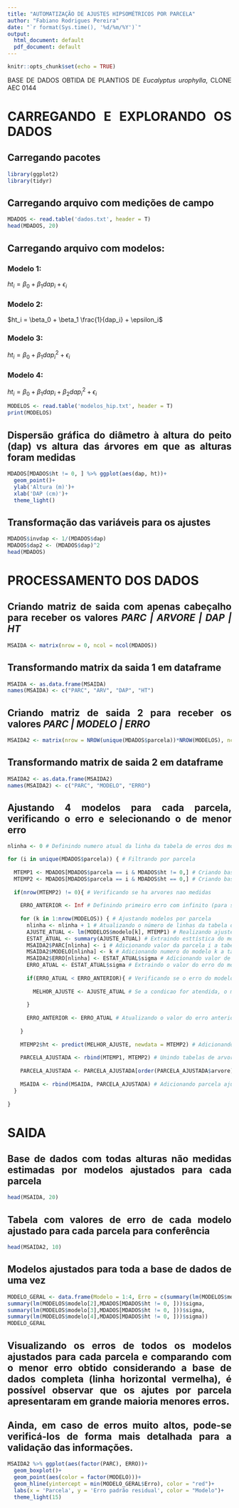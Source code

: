 ```yaml
---
title: "AUTOMATIZAÇÃO DE AJUSTES HIPSOMÉTRICOS POR PARCELA"
author: "Fabiano Rodrigues Pereira"
date: "`r format(Sys.time(), '%d/%m/%Y')`"
output:
  html_document: default
  pdf_document: default
---
```


```r
knitr::opts_chunk$set(echo = TRUE)
```

```{=html}
<style>
body {
text-align: justify}
</style>
```

BASE DE DADOS OBTIDA DE PLANTIOS DE *Eucalyptus urophylla*, CLONE AEC 0144


# CARREGANDO E EXPLORANDO OS DADOS

## Carregando pacotes

```r
library(ggplot2)
library(tidyr)
```

## Carregando arquivo com medições de campo

```r
MDADOS <- read.table('dados.txt', header = T)
head(MDADOS, 20)
```

## Carregando arquivo com modelos:

### Modelo 1:

$ht_i = \beta_0 + \beta_1 dap_i + \epsilon_i$

### Modelo 2:

$ht_i = \beta_0 + \beta_1 \frac{1}{dap_i} + \epsilon_i$

### Modelo 3:

$ht_i = \beta_0 + \beta_1 dap_i^2 + \epsilon_i$

### Modelo 4:

$ht_i = \beta_0 + \beta_1 dap_i + \beta_2 dap_i^2 + \epsilon_i$

```r
MODELOS <- read.table('modelos_hip.txt', header = T)
print(MODELOS)
```

## Dispersão gráfica do diâmetro à altura do peito (dap) vs altura das árvores em que as alturas foram medidas

```r
MDADOS[MDADOS$ht != 0, ] %>% ggplot(aes(dap, ht))+
  geom_point()+
  ylab('Altura (m)')+
  xlab('DAP (cm)')+
  theme_light()
```

## Transformação das variáveis para os ajustes

```r

MDADOS$invdap <- 1/(MDADOS$dap)
MDADOS$dap2 <- (MDADOS$dap)^2
head(MDADOS)

```

# PROCESSAMENTO DOS DADOS

## Criando matriz de saida com apenas cabeçalho para receber os valores *PARC \| ARVORE \| DAP \| HT*

```r
MSAIDA <- matrix(nrow = 0, ncol = ncol(MDADOS))
```

## Transformando matrix da saida 1 em dataframe

```r
MSAIDA <- as.data.frame(MSAIDA) 
names(MSAIDA) <- c("PARC", "ARV", "DAP", "HT")

```

## Criando matriz de saida 2 para receber os valores *PARC \| MODELO \| ERRO*

```r
MSAIDA2 <- matrix(nrow = NROW(unique(MDADOS$parcela))*NROW(MODELOS), ncol = 3, 0)
```

## Transformando matrix de saida 2 em dataframe

```r
MSAIDA2 <- as.data.frame(MSAIDA2) 
names(MSAIDA2) <- c("PARC", "MODELO", "ERRO")
```

## Ajustando 4 modelos para cada parcela, verificando o erro e selecionando o de menor erro

```r

nlinha <- 0 # Definindo numero atual da linha da tabela de erros dos modelos

for (i in unique(MDADOS$parcela)) { # Filtrando por parcela
  
  MTEMP1 <- MDADOS[MDADOS$parcela == i & MDADOS$ht != 0,] # Criando base com arvores medidas
  MTEMP2 <- MDADOS[MDADOS$parcela == i & MDADOS$ht == 0,] # Criando base com arvores nao medidas
  
  if(nrow(MTEMP2) != 0){ # Verificando se ha arvores nao medidas
    
    ERRO_ANTERIOR <- Inf # Definindo primeiro erro com infinito (para sempre considerar o primeiro modelo) para iniciar comparações de modelo por parcela
    
    for (k in 1:nrow(MODELOS)) { # Ajustando modelos por parcela
      nlinha <- nlinha + 1 # Atualizando o número de linhas da tabela de erros
      AJUSTE_ATUAL <- lm(MODELOS$modelo[k], MTEMP1) # Realizando ajuste do modelo k da parcela i
      ESTAT_ATUAL <- summary(AJUSTE_ATUAL) # Extraindo esttística do modelo k da parcela i
      MSAIDA2$PARC[nlinha] <- i # Adicionando valor da parcela i a tabela de erro dos modelos
      MSAIDA2$MODELO[nlinha] <- k # Adicionando numero do modelo k a tabela de erro dos modelos
      MSAIDA2$ERRO[nlinha] <- ESTAT_ATUAL$sigma # Adicionando valor de erro a tabela de erro dos modelos
      ERRO_ATUAL <- ESTAT_ATUAL$sigma # Extraindo o valor do erro do modelo atual (k)
      
      if(ERRO_ATUAL < ERRO_ANTERIOR){ # Verificando se o erro do modelo atual (k) é menor que o do anteior (k-1)
        
        MELHOR_AJUSTE <- AJUSTE_ATUAL # Se a condicao for atendida, o modelo atual e considerado o melhor ajuste
        
      }
      
      ERRO_ANTERIOR <- ERRO_ATUAL # Atualizando o valor do erro anterior (k-1) para o proximo valor de k
      
    }
    
    MTEMP2$ht <- predict(MELHOR_AJUSTE, newdata = MTEMP2) # Adicionando predicoes a tabela de arvores nao medidas
    
    PARCELA_AJUSTADA <- rbind(MTEMP1, MTEMP2) # Unindo tabelas de arvores de alturas medidas com estimadas
    
    PARCELA_AJUSTADA <- PARCELA_AJUSTADA[order(PARCELA_AJUSTADA$arvore),1:4] # Ordenando valores da parcela ajustada pelo n da arvore
    
    MSAIDA <- rbind(MSAIDA, PARCELA_AJUSTADA) # Adicionando parcela ajustada a tabela de saida
  }
  
}

```

# SAIDA

## Base de dados com todas alturas não medidas estimadas por modelos ajustados para cada parcela

```r
head(MSAIDA, 20)
```

## Tabela com valores de erro de cada modelo ajustado para cada parcela para conferência

```r
head(MSAIDA2, 10)
```

## Modelos ajustados para toda a base de dados de uma vez

```r
MODELO_GERAL <- data.frame(Modelo = 1:4, Erro = c(summary(lm(MODELOS$modelo[1],MDADOS[MDADOS$ht != 0, ]))$sigma,
summary(lm(MODELOS$modelo[2],MDADOS[MDADOS$ht != 0, ]))$sigma,
summary(lm(MODELOS$modelo[3],MDADOS[MDADOS$ht != 0, ]))$sigma,
summary(lm(MODELOS$modelo[4],MDADOS[MDADOS$ht != 0, ]))$sigma))
MODELO_GERAL
```

## Visualizando os erros de todos os modelos ajustados para cada parcela e comparando com o menor erro obtido considerando a base de dados completa (linha horizontal vermelha), é possível observar que os ajutes por parcela apresentaram em grande maioria menores erros.

## Ainda, em caso de erros muito altos, pode-se verificá-los de forma mais detalhada para a validação das informações.

```r
MSAIDA2 %>% ggplot(aes(factor(PARC), ERRO))+
  geom_boxplot()+
  geom_point(aes(color = factor(MODELO)))+
  geom_hline(yintercept = min(MODELO_GERAL$Erro), color = "red")+
  labs(x = 'Parcela', y = 'Erro padrão residual', color = "Modelo")+
  theme_light(15)
```




